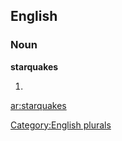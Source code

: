 
==English==

===Noun===
'''starquakes'''

# {{plural of|[[starquake]]}}

[[Category:English plurals]]

[[ar:starquakes]]